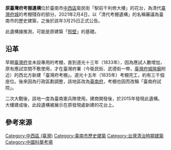 {{Coord|22.99291|120.20842|display=title}}
{{Other uses
|subject = 位於臺南市中西區的清代考棚遺構
|other = 位於臺中市的清代考棚
|臺灣府儒考棚
}}
{{tw monument
|name=清代考棚遺構
|formername= 
|image=原臺灣府考棚遺構 01.jpg
|imagename=
|othername= 
|formalname=
|level=歷史建築
|class=衙署
|time=道光15年（1835年）
|location=[[臺南市|臺南市]][[中西區_(台灣)|中西區]]衛民街101號
|open=
|cost=
|website=
|date=2021年3月25日

|reg_url=https://nchdb.boch.gov.tw/assets/overview/historicalBuilding/20210415000003
}}
'''原臺灣府考棚遺構'''位於臺南市[[中西區_(台灣)|中西區]]衛民街「駅前千利修大樓」的花台，為清代[[臺灣府城|臺灣府城]]的考棚殘存的部分{{r|劉2}}。2021年2月4日，以「清代考棚遺構」的名稱審議為臺南市的歷史建築{{r|劉2}}，之後於該年3月25日正式公告{{r|文}}。

此遺構據推測，可能是原建築「[[照壁|照壁]]」的基礎{{r|劉1}}。

== 沿革 ==
早期[[臺灣府|臺灣府]]並未設專用的考棚，直到道光十三年（1833年），因為應試人數增加，原有應試空間不敷使用，才在臺灣府署（今衛民街、武德街一帶，[[臺灣府城隍廟|臺灣府城隍廟]]附近）的西北方新建「臺灣府考棚」{{r|劉1}}。道光十五年（1835年）考棚完工，約有三千個座位{{r|劉1}}。後來因為行政區劃調整，該地區改為[[臺南府|臺南府]]，考棚也因而改稱「臺南府試院」{{r|劉1}}。

二次大戰後，該地一度為臺南憲兵隊使用{{r|劉1}}。建商開發後，於2015年發現此遺構{{r|劉1}}{{r|文}}。大樓建成後，此段遺構被展示在原發現處新建的花台上{{r|劉1}}。

== 參考來源 ==
{{reflist|refs=
<ref name="劉1">{{cite news |url=https://news.ltn.com.tw/news/local/paper/1095586 |author=劉婉君 |title=〈台灣府考棚遺址 比台灣府儒考棚還早〉 |publisher=自由時報 |date=2017-04-19 |accessdate=2021-02-06 |archive-date=2021-02-13 |archive-url=https://web.archive.org/web/20210213130458/https://news.ltn.com.tw/news/local/paper/1095586 |dead-url=no }}</ref>
<ref name="劉2">{{cite news |url=https://news.ltn.com.tw/news/life/breakingnews/3432263 |author=劉婉君 |title=〈南市新添3文化資產 清代道署遺構指定市定古蹟〉 |publisher=自由時報 |date=2021-02-04 |accessdate=2021-02-06 |archive-date=2021-02-14 |archive-url=https://web.archive.org/web/20210214083859/https://news.ltn.com.tw/news/life/breakingnews/3432263 |dead-url=no }}</ref>
<ref name="文">{{cite web |url=https://nchdb.boch.gov.tw/assets/overview/historicalBuilding/20210415000003 |title=清代考棚遺構 |work=國家文化資產網 |publisher=文化部文化資產局 |accessdate=2022-01-30 |archive-date=2021-04-17 |archive-url=https://web.archive.org/web/20210417010216/https://nchdb.boch.gov.tw/assets/overview/historicalBuilding/20210415000003 |dead-url=no }}</ref>
}}

{{臺南市文化資產}}

[[Category:中西區_(臺灣)|Category:中西區 (臺灣)]]
[[Category:臺南市歷史建築|Category:臺南市歷史建築]]
[[Category:台灣清治時期建築|Category:台灣清治時期建築]]
[[Category:中國科舉考場|Category:中國科舉考場]]